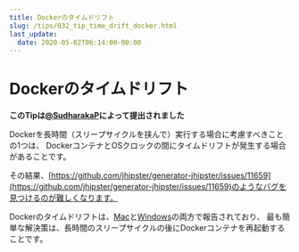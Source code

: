 ```yaml
---
title: Dockerのタイムドリフト
slug: /tips/032_tip_time_drift_docker.html
last_update:
  date: 2020-05-02T06:14:00-00:00
---
```


# Dockerのタイムドリフト

**このTipは[@SudharakaP](https://github.com/SudharakaP)によって提出されました**

Dockerを長時間（スリープサイクルを挟んで）実行する場合に考慮すべきことの1つは、
DockerコンテナとOSクロックの間にタイムドリフトが発生する場合があることです。

その結果、[https://github.com/jhipster/generator-jhipster/issues/11659](https://github.com/jhipster/generator-jhipster/issues/11659)のようなバグを見つけるのが難しくなります。

Dockerのタイムドリフトは、[Mac](https://github.com/docker/for-mac/issues/2076)と[Windows](https://github.com/docker/for-win/issues/4526)の両方で報告されており、
最も簡単な解決策は、長時間のスリープサイクルの後にDockerコンテナを再起動することです。